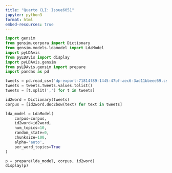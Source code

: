 ```yaml
---
title: "Quarto CLI: Issue6051"
jupyter: python3
format: html
embed-resources: true
---
```


```python
import gensim
from gensim.corpora import Dictionary
from gensim.models.ldamodel import LdaModel
import pyLDAvis
from pyLDAvis import display
import pyLDAvis.gensim
from pyLDAvis.gensim import prepare
import pandas as pd

tweets = pd.read_csv('dp-export-71814f89-1445-47bf-aec6-3ad11bbeee59.csv')
tweets = tweets.Tweets.values.tolist()
tweets = [t.split(',') for t in tweets]

id2word = Dictionary(tweets)
corpus = [id2word.doc2bow(text) for text in tweets]

lda_model = LdaModel(
    corpus=corpus,
    id2word=id2word,
    num_topics=10,
    random_state=0,
    chunksize=100,
    alpha='auto',
    per_word_topics=True
)

p = prepare(lda_model, corpus, id2word)
display(p)
```
